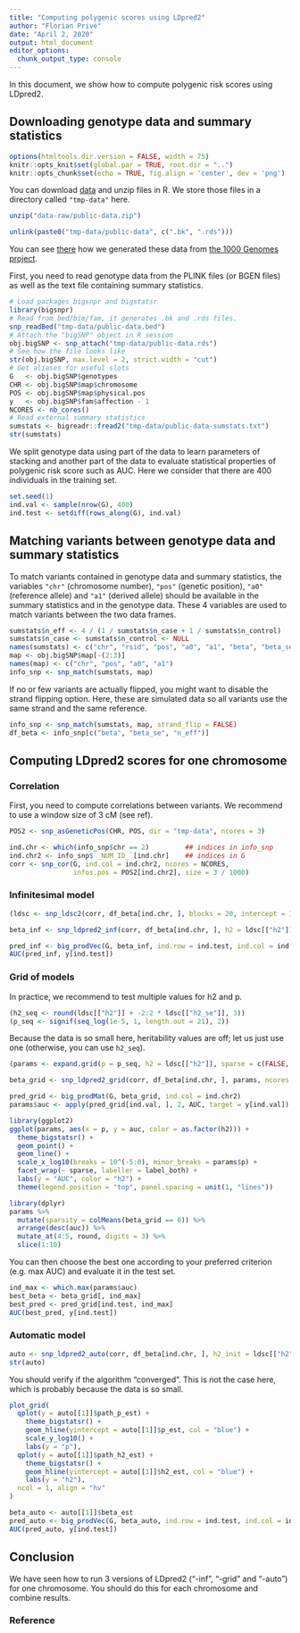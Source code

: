 ```yaml
---
title: "Computing polygenic scores using LDpred2"
author: "Florian Privé"
date: "April 2, 2020"
output: html_document
editor_options: 
  chunk_output_type: console
---
```


In this document, we show how to compute polygenic risk scores using LDpred2.

## Downloading genotype data and summary statistics

```r
options(htmltools.dir.version = FALSE, width = 75)
knitr::opts_knit$set(global.par = TRUE, root.dir = "..")
knitr::opts_chunk$set(echo = TRUE, fig.align = 'center', dev = 'png')
```

You can download [data](https://github.com/privefl/bigsnpr/raw/master/data-raw/public-data.zip) and unzip files in R. We store those files in a directory called `"tmp-data"` here.

```r
unzip("data-raw/public-data.zip")
```

```r
unlink(paste0("tmp-data/public-data", c(".bk", ".rds")))
```

You can see [there](https://github.com/privefl/bigsnpr/blob/master/data-raw/public-data.R) how we generated these data from [the 1000 Genomes project](https://www.nature.com/articles/nature15393).

First, you need to read genotype data from the PLINK files (or BGEN files) as well as the text file containing summary statistics.

```r
# Load packages bigsnpr and bigstatsr
library(bigsnpr)
# Read from bed/bim/fam, it generates .bk and .rds files.
snp_readBed("tmp-data/public-data.bed")
# Attach the "bigSNP" object in R session
obj.bigSNP <- snp_attach("tmp-data/public-data.rds")
# See how the file looks like
str(obj.bigSNP, max.level = 2, strict.width = "cut")
# Get aliases for useful slots
G   <- obj.bigSNP$genotypes
CHR <- obj.bigSNP$map$chromosome
POS <- obj.bigSNP$map$physical.pos
y   <- obj.bigSNP$fam$affection - 1
NCORES <- nb_cores()
# Read external summary statistics
sumstats <- bigreadr::fread2("tmp-data/public-data-sumstats.txt")
str(sumstats)
```

We split genotype data using part of the data to learn parameters of stacking and another part of the data to evaluate statistical properties of polygenic risk score such as AUC. Here we consider that there are 400 individuals in the training set.

```r
set.seed(1)
ind.val <- sample(nrow(G), 400)
ind.test <- setdiff(rows_along(G), ind.val)
```

## Matching variants between genotype data and summary statistics 

To match variants contained in genotype data and summary statistics, the variables `"chr"` (chromosome number), `"pos"` (genetic position), `"a0"` (reference allele) and `"a1"` (derived allele) should be available in the summary statistics and in the genotype data. These 4 variables are used to match variants between the two data frames.

```r
sumstats$n_eff <- 4 / (1 / sumstats$n_case + 1 / sumstats$n_control)
sumstats$n_case <- sumstats$n_control <- NULL
names(sumstats) <- c("chr", "rsid", "pos", "a0", "a1", "beta", "beta_se", "p", "n_eff")
map <- obj.bigSNP$map[-(2:3)]
names(map) <- c("chr", "pos", "a0", "a1")
info_snp <- snp_match(sumstats, map)
```

If no or few variants are actually flipped, you might want to disable the strand flipping option. Here, these are simulated data so all variants use the same strand and the same reference.

```r
info_snp <- snp_match(sumstats, map, strand_flip = FALSE)
df_beta <- info_snp[c("beta", "beta_se", "n_eff")]
```

## Computing LDpred2 scores for one chromosome

### Correlation

First, you need to compute correlations between variants.
We recommend to use a window size of 3 cM (see ref).

```r
POS2 <- snp_asGeneticPos(CHR, POS, dir = "tmp-data", ncores = 3)
```

```r
ind.chr <- which(info_snp$chr == 2)         ## indices in info_snp
ind.chr2 <- info_snp$`_NUM_ID_`[ind.chr]    ## indices in G
corr <- snp_cor(G, ind.col = ind.chr2, ncores = NCORES, 
                infos.pos = POS2[ind.chr2], size = 3 / 1000)
```

### Infinitesimal model

```r
(ldsc <- snp_ldsc2(corr, df_beta[ind.chr, ], blocks = 20, intercept = 1))
```


```r
beta_inf <- snp_ldpred2_inf(corr, df_beta[ind.chr, ], h2 = ldsc[["h2"]])
```


```r
pred_inf <- big_prodVec(G, beta_inf, ind.row = ind.test, ind.col = ind.chr2)
AUC(pred_inf, y[ind.test])
```

### Grid of models

In practice, we recommend to test multiple values for h2 and p. 

```r
(h2_seq <- round(ldsc[["h2"]] + -2:2 * ldsc[["h2_se"]], 3))
(p_seq <- signif(seq_log(1e-5, 1, length.out = 21), 2))
```

Because the data is so small here, heritability values are off; let us just use one (otherwise, you can use `h2_seq`).

```r
(params <- expand.grid(p = p_seq, h2 = ldsc[["h2"]], sparse = c(FALSE, TRUE)))
```

```r
beta_grid <- snp_ldpred2_grid(corr, df_beta[ind.chr, ], params, ncores = NCORES)
```


```r
pred_grid <- big_prodMat(G, beta_grid, ind.col = ind.chr2)
params$auc <- apply(pred_grid[ind.val, ], 2, AUC, target = y[ind.val])
```

```r
library(ggplot2)
ggplot(params, aes(x = p, y = auc, color = as.factor(h2))) +
  theme_bigstatsr() +
  geom_point() +
  geom_line() +
  scale_x_log10(breaks = 10^(-5:0), minor_breaks = params$p) +
  facet_wrap(~ sparse, labeller = label_both) +
  labs(y = "AUC", color = "h2") +
  theme(legend.position = "top", panel.spacing = unit(1, "lines"))
```

```r
library(dplyr)
params %>%
  mutate(sparsity = colMeans(beta_grid == 0)) %>%
  arrange(desc(auc)) %>%
  mutate_at(4:5, round, digits = 3) %>%
  slice(1:10)
```

You can then choose the best one according to your preferred criterion (e.g. max AUC) and evaluate it in the test set.

```r
ind_max <- which.max(params$auc)
best_beta <- beta_grid[, ind_max]
best_pred <- pred_grid[ind.test, ind_max]
AUC(best_pred, y[ind.test])
```

### Automatic model

```r
auto <- snp_ldpred2_auto(corr, df_beta[ind.chr, ], h2_init = ldsc[["h2"]])
str(auto)
```

You should verify if the algorithm "converged".
This is not the case here, which is probably because the data is so small.

```r
plot_grid(
  qplot(y = auto[[1]]$path_p_est) + 
    theme_bigstatsr() + 
    geom_hline(yintercept = auto[[1]]$p_est, col = "blue") +
    scale_y_log10() +
    labs(y = "p"),
  qplot(y = auto[[1]]$path_h2_est) + 
    theme_bigstatsr() + 
    geom_hline(yintercept = auto[[1]]$h2_est, col = "blue") +
    labs(y = "h2"),
  ncol = 1, align = "hv"
)
```

```r
beta_auto <- auto[[1]]$beta_est
pred_auto <- big_prodVec(G, beta_auto, ind.row = ind.test, ind.col = ind.chr2)
AUC(pred_auto, y[ind.test])
```

## Conclusion

We have seen how to run 3 versions of LDpred2 ("-inf", "-grid" and "-auto") for one chromosome.
You should do this for each chromosome and combine results.

### Reference
